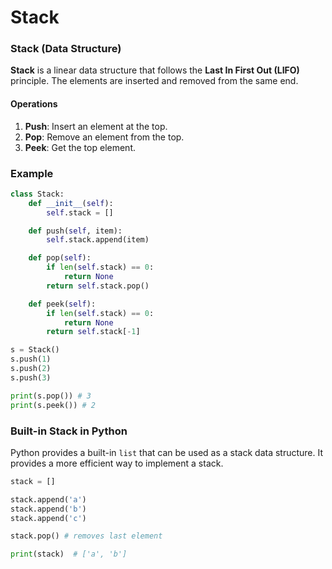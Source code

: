 # Stack 

### Stack (Data Structure)

**Stack** is a linear data structure that follows the **Last In First Out (LIFO)** principle. The elements are inserted and removed from the same end.

#### Operations

1. **Push**: Insert an element at the top.
2. **Pop**: Remove an element from the top.
3. **Peek**: Get the top element.

### Example

```python
class Stack:
    def __init__(self):
        self.stack = []

    def push(self, item):
        self.stack.append(item)

    def pop(self):
        if len(self.stack) == 0:
            return None
        return self.stack.pop()

    def peek(self):
        if len(self.stack) == 0:
            return None
        return self.stack[-1]

s = Stack()
s.push(1)
s.push(2)
s.push(3)

print(s.pop()) # 3
print(s.peek()) # 2
```

### Built-in Stack in Python

Python provides a built-in `list` that can be used as a stack data structure. It provides a more efficient way to implement a stack.

```python
stack = []

stack.append('a')
stack.append('b')
stack.append('c')

stack.pop() # removes last element

print(stack)  # ['a', 'b']
```